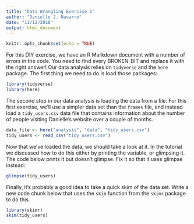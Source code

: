 ```yaml
---
title: "Data Wrangling Exercise 1"
author: "Danielle J. Navarro"
date: "11/12/2018"
output: html_document
---
```


```r
knitr::opts_chunk$set(echo = TRUE)
```

For this DIY exercise, we have an R Markdown document with a number of errors in the code. You need to find every BROKEN-BIT and replace it with the right answer! Our data analysis relies on `tidyverse` and the `here` package. The first thing we need to do is load those packages:

```r
library(tidyverse)
library(here)
```

The second step in our data analysis is loading the data from a file. For this first exercise, we'll use a simpler data set than the `frames` file, and instead load a `tidy_users.csv` data file that contains information about the number of people visiting Danielle's website over a couple of months.  

```r
data_file <- here("analysis", "data", "tidy_users.csv")
tidy_users <- read_csv("tidy_users.csv")
```

Now that we've loaded the data, we should take a look at it. In the tutorial we discussed how to do this either by printing the variable, or glimpsing it. The code below prints it but doesn't glimpse. Fix it so that it uses glimpse instead:

```r
glimpse(tidy_users)
```

Finally, it's probably a good idea to take a quick skim of the data set. Write a new code chunk below that uses the `skim` function from the `skimr` package to do this.

```r
library(skimr)
skim(tidy_users)
```
